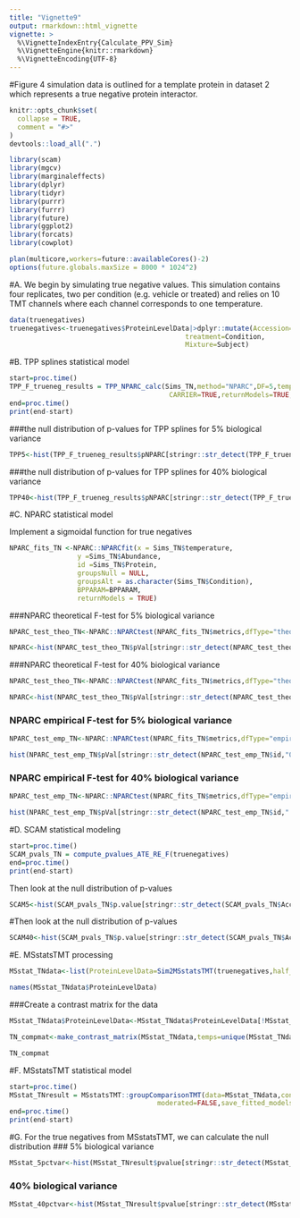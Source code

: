 ```yaml
---
title: "Vignette9"
output: rmarkdown::html_vignette
vignette: >
  %\VignetteIndexEntry{Calculate_PPV_Sim}
  %\VignetteEngine{knitr::rmarkdown}
  %\VignetteEncoding{UTF-8}
---
```

#Figure 4 simulation data is outlined for a template protein in dataset 2 which represents a true negative protein interactor.
```r
knitr::opts_chunk$set(
  collapse = TRUE,
  comment = "#>"
)
devtools::load_all(".")
```

```r
library(scam)
library(mgcv)
library(marginaleffects)
library(dplyr)
library(tidyr)
library(purrr)
library(furrr)
library(future)
library(ggplot2)
library(forcats)
library(cowplot)

plan(multicore,workers=future::availableCores()-2)
options(future.globals.maxSize = 8000 * 1024^2)
```

#A.  We begin by simulating true negative values. This simulation contains four replicates, two per condition (e.g. vehicle or treated) and relies on 10 TMT channels where each channel corresponds to one temperature. 

```r
data(truenegatives)
truenegatives<-truenegatives$ProteinLevelData|>dplyr::mutate(Accession=Protein,
                                            treatment=Condition,
                                            Mixture=Subject)
```
#B. TPP splines statistical model
```r
start=proc.time()
TPP_F_trueneg_results = TPP_NPARC_calc(Sims_TN,method="NPARC",DF=5,temps=set_temps(10,unique(Sims_TN$temperature)),
                                        CARRIER=TRUE,returnModels=TRUE,filters=FALSE,NORM = FALSE)
end=proc.time()
print(end-start)
```

###the null distribution of p-values for TPP splines for 5% biological variance

```r
TPP5<-hist(TPP_F_trueneg_results$pNPARC[stringr::str_detect(TPP_F_trueneg_results$Protein,"_0.05")],breaks=20,xlab = "p-values",col="#D95F0E",cex.lab = 1.5,cex.axis=1.5,main="% of biovar = 5")
```
###the null distribution of p-values for TPP splines for 40% biological variance

```r
TPP40<-hist(TPP_F_trueneg_results$pNPARC[stringr::str_detect(TPP_F_trueneg_results$Protein,".4")],breaks=20,xlab = "p-values",col="#D95F0E",cex.lab = 1.5,cex.axis=1.5,main="% of biovar = 40")
```
#C. NPARC statistical model

Implement a sigmoidal function for true negatives

```r
NPARC_fits_TN <-NPARC::NPARCfit(x = Sims_TN$temperature,
                 y =Sims_TN$Abundance,
                 id =Sims_TN$Protein,
                 groupsNull = NULL,
                 groupsAlt = as.character(Sims_TN$Condition),
                 BPPARAM=BPPARAM,
                 returnModels = TRUE)
```

###NPARC theoretical F-test for 5% biological variance

```r
NPARC_test_theo_TN<-NPARC::NPARCtest(NPARC_fits_TN$metrics,dfType="theoretical")

NPARC<-hist(NPARC_test_theo_TN$pVal[stringr::str_detect(NPARC_test_theo_TN$id,"0.05")],breaks=20,xlab = "p-values",col="#FEC44F",cex.lab = 2,cex.axis=2,main="% of biovar = 5")
```
###NPARC theoretical F-test for 40% biological variance

```r
NPARC_test_theo_TN<-NPARC::NPARCtest(NPARC_fits_TN$metrics,dfType="theoretical")

NPARC<-hist(NPARC_test_theo_TN$pVal[stringr::str_detect(NPARC_test_theo_TN$id,".4")],breaks=20,xlab = "p-values",col="#FEC44F",cex.lab = 2,cex.axis=2,main="% of biovar = 40")
```

### NPARC empirical F-test for 5% biological variance

```r

NPARC_test_emp_TN<-NPARC::NPARCtest(NPARC_fits_TN$metrics,dfType="empirical")

hist(NPARC_test_emp_TN$pVal[stringr::str_detect(NPARC_test_emp_TN$id,"0.05")],breaks=20,xlab = "p-values",col="#FEC44F",cex.lab = 1.5,cex.axis=1.5,main="% of bio var = 5")
```


### NPARC empirical F-test for 40% biological variance

```r

NPARC_test_emp_TN<-NPARC::NPARCtest(NPARC_fits_TN$metrics,dfType="empirical")

hist(NPARC_test_emp_TN$pVal[stringr::str_detect(NPARC_test_emp_TN$id,".4")],breaks=20,xlab = "p-values",col="#FEC44F",cex.lab = 1.5,cex.axis=1.5,main="% of biovar = 40")
```


#D. SCAM statistical modeling

```r
start=proc.time()
SCAM_pvals_TN = compute_pvalues_ATE_RE_F(truenegatives)
end=proc.time()
print(end-start)
```

Then look at the null distribution of p-values

```r
SCAM5<-hist(SCAM_pvals_TN$p.value[stringr::str_detect(SCAM_pvals_TN$Accession,"0.05")],20,col="#00FFFF",xlab="p-values",cex.lab = 2,cex.axis=2,main="% of biovar = 5")
```

#Then look at the null distribution of p-values

```r
SCAM40<-hist(SCAM_pvals_TN$p.value[stringr::str_detect(SCAM_pvals_TN$Accession,"0.4")],20,col="#00FFFF",xlab="p-values",cex.lab = 2,cex.axis=2,main="% of biovar = 40")
```
#E. MSstatsTMT processing
```r
MSstat_TNdata<-list(ProteinLevelData=Sim2MSstatsTMT(truenegatives,half_temp_grid = FALSE))

names(MSstat_TNdata$ProteinLevelData)
```

###Create a contrast matrix for the data

```r
MSstat_TNdata$ProteinLevelData<-MSstat_TNdata$ProteinLevelData[!MSstat_TNdata$ProteinLevelData$Channel=="126",]

TN_compmat<-make_contrast_matrix(MSstat_TNdata,temps=unique(MSstat_TNdata$ProteinLevelData$temperature))

TN_compmat
```

#F. MSstatsTMT statistical model

```r
start=proc.time()
MSstat_TNresult = MSstatsTMT::groupComparisonTMT(data=MSstat_TNdata,contrast.matrix=TN_compmat,remove_norm_channel = TRUE,
                                     moderated=FALSE,save_fitted_models = FALSE,use_log_file = FALSE)$ComparisonResult
end=proc.time()
print(end-start)

```

#G. For the true negatives from MSstatsTMT, we can calculate the null distribution
### 5% biological variance

```r
MSstat_5pctvar<-hist(MSstat_TNresult$pvalue[stringr::str_detect(MSstat_TNresult$Protein,"0.05")],18,col="#2C7FB8",xlab="p-values",cex.lab=1.5,cex.axis=2,main="% of biovar = 5")
```
### 40% biological variance
```r
MSstat_40pctvar<-hist(MSstat_TNresult$pvalue[stringr::str_detect(MSstat_TNresult$Protein,"0.4")],18,col="#2C7FB8",xlab="p-values",cex.lab=1.5,cex.axis=2,main="% of biovar = 40")
```
